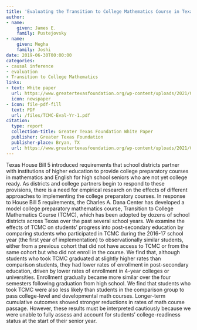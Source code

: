 ```yaml
---
title: 'Evaluating the Transition to College Mathematics Course in Texas high schools: Findings from the first year of implementation'
author:
- name: 
    given: James E.
    family: Pustejovsky
- name:
    given: Megha
    family: Joshi
date: 2019-06-30T00:00:00
categories:
- causal inference
- evaluation
- Transition to College Mathematics
links:
- text: White paper
  url: https://www.greatertexasfoundation.org/wp-content/uploads/2021/08/Pustejovsky-Final-2019.pdf
  icon: newspaper
- icon: file-pdf-fill
  text: PDF
  url: /files/TCMC-Eval-Yr-1.pdf
citation: 
  type: report
  collection-title: Greater Texas Foundation White Paper
  publisher: Greater Texas Foundation
  publisher-place: Bryan, TX
  url: https://www.greatertexasfoundation.org/wp-content/uploads/2021/08/Pustejovsky-Final-2019.pdf
---
```



Texas House Bill 5 introduced requirements that school districts partner with institutions of higher education to provide college preparatory courses in mathematics and English for high school seniors who are not yet college ready. As districts and college partners begin to respond to these provisions, there is a need for empirical research on the effects of different approaches to implementing the college preparatory courses. In response to House Bill 5 requirements, the Charles A. Dana Center has developed a model college preparatory mathematics course, Transition to College Mathematics Course (TCMC), which has been adopted by dozens of school districts across Texas over the past several school years. We examine the effects of TCMC on students’ progress into post-secondary education by comparing students who participated in TCMC during the 2016-17 school year (the first year of implementation) to observationally similar students, either from a previous cohort that did not have access to TCMC or from the same cohort but who did not enroll in the course. We find that, although students who took TCMC graduated at slightly higher rates than comparison students, they had lower rates of enrollment in post-secondary education, driven by lower rates of enrollment in 4-year colleges or universities. Enrollment gradually became more similar over the four semesters following graduation from high school. We find that students who took TCMC were also less likely than students in the comparison group to pass college-level and developmental math courses. Longer-term cumulative outcomes showed stronger reductions in rates of math course passage. However, these results must be interpreted cautiously because we were unable to fully assess and account for students’ college-readiness status at the start of their senior year.

